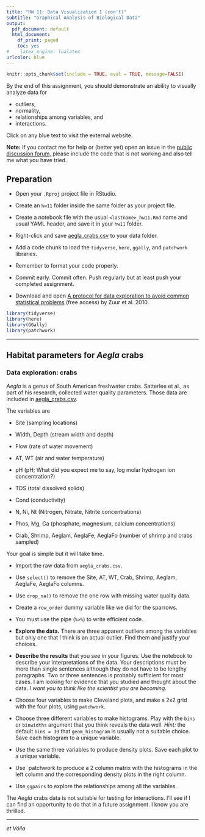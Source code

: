 ```yaml
---
title: "HW 11: Data Visualization I (con't)"
subtitle: "Graphical Analysis of Biological Data"
output:
  pdf_document: default
  html_document:
    df_print: paged
    toc: yes
#    latex_engine: lualatex
urlcolor: blue
---
```


```r
knitr::opts_chunk$set(include = TRUE, eval = TRUE, message=FALSE)
```


By the end of this assignment, you should demonstrate an ability to visually analyze data for 

- outliers,
- normality, 
- relationships among variables, and
- interactions.

Click on any blue text to visit the external website.

**Note:** If you contact me for help or (better yet) open an issue in the [public discussion forum,](https://github.com/SEMO-GABD/public_discussion) please include the code that is not working and also tell me what you have tried.

## Preparation

- Open your `.Rproj` project file in RStudio.

- Create an `hw11` folder inside the same folder as your project file.

- Create a notebook file with the usual `<lastname>_hw11.Rmd` name and usual YAML header, and save it in your `hw11` folder. 

- Right-click and save [aegla_crabs.csv](https://raw.githubusercontent.com/SEMO-GABD/semo-gabd.github.io/master/assignments/hw11/aegla_crabs.csv) to your data folder.

- Add a code chunk to load the `tidyverse`, `here`, `ggally`, and `patchwork` libraries.

- Remember to format your code properly.

- Commit early. Commit often.  Push regularly but at least push your completed assignment.

- Download and open [A protocol for data exploration to avoid common statistical problems](https://besjournals.onlinelibrary.wiley.com/doi/10.1111/j.2041-210X.2009.00001.x) (free access) by Zuur et al. 2010. 


```r
library(tidyverse)
library(here)
library(GGally)
library(patchwork)
```

***

## Habitat parameters for *Aegla* crabs

### Data exploration: crabs

*Aegla* is a genus of South American freshwater crabs. Satterlee et al., as part of his research, collected water quality parameters. Those data are included in [aegla_crabs.csv](https://raw.githubusercontent.com/SEMO-GABD/semo-gabd.github.io/master/assignments/hw11/aegla_crabs.csv). 

The variables are

- Site (sampling locations)

- Width, Depth (stream width and depth)

- Flow (rate of water movement)

- AT, WT (air and water temperature)

- pH (pH; What did you expect me to say, log molar hydrogen ion concentration?)

- TDS (total dissolved solids)

- Cond (conductivity)

- N, Ni, Nt (Nitrogen, Nitrate, Nitrite concentrations)

- Phos, Mg, Ca (phosphate, magnesium, calcium concentrations)

- Crab, Shrimp, Aeglam, AeglaFe, AeglaFo (number of shrimp and crabs sampled)

Your goal is simple but it will take time.

- Import the raw data from `aegla_crabs.csv`.

- Use `select()` to remove the Site, AT, WT, Crab, Shrimp, Aeglam, AeglaFe, AeglaFo columns.

- Use `drop_na()` to remove the one row with missing water quality data.

- Create a `row_order` dummy variable like we did for the sparrows. 

- You must use the pipe (`%>%`) to write efficient code.

- **Explore the data.** There are three apparent outliers among the variables but only one that I think is an actual outlier. Find them and justify your choices.

- **Describe the results** that you see in your figures. Use the notebook to describe your interpretations of the data. Your descriptions must be more than single sentences although they do not have to be lengthy paragraphs. Two or three sentences is probably sufficient for most cases. I am looking for evidence that you studied and thought about the data.  *I want you to think like the scientist you are becoming.*

- Choose four variables to make Cleveland plots, and make a 2x2 grid with the four plots, using `patchwork`.

- Choose three different variables to make histograms. Play with the `bins` or `binwidths` argument that you think reveals the data well. *Hint:* the default `bins = 30` that `geom_histogram` is usually not a suitable choice. Save each histogram to a unique variable.

- Use the same three variables to produce density plots. Save each plot to a unique variable.

- Use `patchwork to produce a 2 column matrix with the histograms in the left column and the corresponding density plots in the right column.

- Use `ggpairs` to explore the relationships among all the variables. 

The *Aegla* crabs data is not suitable for testing for interactions. I'll see if I can find an opportunity to do that in a future assignment. I know you are thrilled.

***

*et Vóila*
